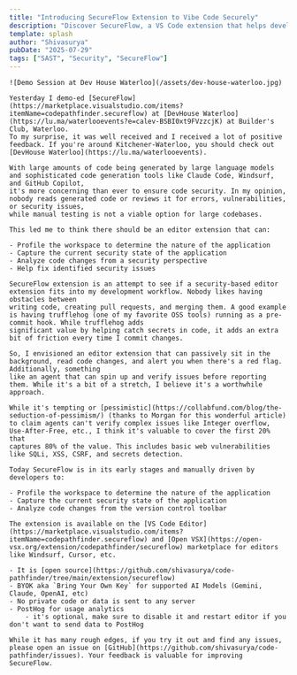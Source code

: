 ```yaml
---
title: "Introducing SecureFlow Extension to Vibe Code Securely"
description: "Discover SecureFlow, a VS Code extension that helps developers write secure code by providing real-time security analysis, vulnerability detection, and guided remediation - all within your editor"
template: splash
author: "Shivasurya"
pubDate: "2025-07-29"
tags: ["SAST", "Security", "SecureFlow"]
---
```



<CombinedLayout frontmatter={frontmatter}>

    ![Demo Session at Dev House Waterloo](/assets/dev-house-waterloo.jpg)

    Yesterday I demo-ed [SecureFlow](https://marketplace.visualstudio.com/items?itemName=codepathfinder.secureflow) at [DevHouse Waterloo](https://lu.ma/waterlooevents?e=calev-BSBI0xt9FVzzcjK) at Builder's Club, Waterloo.
    To my surprise, it was well received and I received a lot of positive feedback. If you're around Kitchener-Waterloo, you should check out [DevHouse Waterloo](https://lu.ma/waterlooevents).
    
    With large amounts of code being generated by large language models and sophisticated code generation tools like Claude Code, Windsurf, and GitHub Copilot,
    it's more concerning than ever to ensure code security. In my opinion, nobody reads generated code or reviews it for errors, vulnerabilities, or security issues,
    while manual testing is not a viable option for large codebases.

    This led me to think there should be an editor extension that can:

    - Profile the workspace to determine the nature of the application 
    - Capture the current security state of the application 
    - Analyze code changes from a security perspective 
    - Help fix identified security issues

    SecureFlow extension is an attempt to see if a security-based editor extension fits into my development workflow. Nobody likes having obstacles between
    writing code, creating pull requests, and merging them. A good example is having trufflehog (one of my favorite OSS tools) running as a pre-commit hook. While trufflehog adds
    significant value by helping catch secrets in code, it adds an extra bit of friction every time I commit changes.

    So, I envisioned an editor extension that can passively sit in the background, read code changes, and alert you when there's a red flag. Additionally, something 
    like an agent that can spin up and verify issues before reporting them. While it's a bit of a stretch, I believe it's a worthwhile approach.

    While it's tempting or [pessimistic](https://collabfund.com/blog/the-seduction-of-pessimism/) (thanks to Morgan for this wonderful article) to claim agents can't verify complex issues like Integer overflow, Use-After-Free, etc., I think it's valuable to cover the first 20% that 
    captures 80% of the value. This includes basic web vulnerabilities like SQLi, XSS, CSRF, and secrets detection.

    Today SecureFlow is in its early stages and manually driven by developers to:

    - Profile the workspace to determine the nature of the application 
    - Capture the current security state of the application 
    - Analyze code changes from the version control toolbar 

    The extension is available on the [VS Code Editor](https://marketplace.visualstudio.com/items?itemName=codepathfinder.secureflow) and [Open VSX](https://open-vsx.org/extension/codepathfinder/secureflow) marketplace for editors like Windsurf, Cursor, etc.
    
    - It is [open source](https://github.com/shivasurya/code-pathfinder/tree/main/extension/secureflow) 
    - BYOK aka `Bring Your Own Key` for supported AI Models (Gemini, Claude, OpenAI, etc)
    - No private code or data is sent to any server
    - PostHog for usage analytics 
        - it's optional, make sure to disable it and restart editor if you don't want to send data to PostHog
    
    While it has many rough edges, if you try it out and find any issues, please open an issue on [GitHub](https://github.com/shivasurya/code-pathfinder/issues). Your feedback is valuable for improving SecureFlow.
</CombinedLayout>

